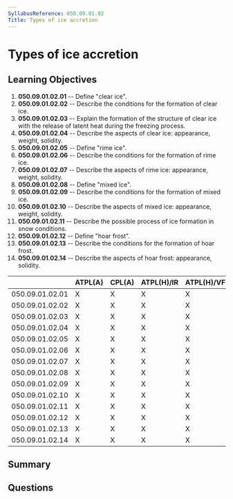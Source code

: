 ```yaml
---
SyllabusReference: 050.09.01.02
Title: Types of ice accretion
---
```


# Types of ice accretion

## Learning Objectives

1. **050.09.01.02.01** -- Define "clear ice".
2. **050.09.01.02.02** -- Describe the conditions for the formation of clear ice.
3. **050.09.01.02.03** -- Explain the formation of the structure of clear ice with
   the release of latent heat during the freezing process.
4. **050.09.01.02.04** -- Describe the aspects of clear ice: appearance, weight,
   solidity.
5. **050.09.01.02.05** -- Define "rime ice".
6. **050.09.01.02.06** -- Describe the conditions for the formation of rime ice.
7. **050.09.01.02.07** -- Describe the aspects of rime ice: appearance, weight,
   solidity.
8. **050.09.01.02.08** -- Define "mixed ice".
9. **050.09.01.02.09** -- Describe the conditions for the formation of mixed ice.
10. **050.09.01.02.10** -- Describe the aspects of mixed ice: appearance, weight,
    solidity.
11. **050.09.01.02.11** -- Describe the possible process of ice formation in snow
    conditions.
12. **050.09.01.02.12** -- Define "hoar frost".
13. **050.09.01.02.13** -- Describe the conditions for the formation of hoar
    frost.
14. **050.09.01.02.14** -- Describe the aspects of hoar frost: appearance,
    solidity.

|                 | ATPL(A) | CPL(A) | ATPL(H)/IR | ATPL(H)/VFR | CPL(H) | IR  | CBIR(A) |
| --------------- | ------- | ------ | ---------- | ----------- | ------ | --- | ------- |
| 050.09.01.02.01 | X       | X      | X          | X           | X      | X   | X       |
| 050.09.01.02.02 | X       | X      | X          | X           | X      | X   | X       |
| 050.09.01.02.03 | X       | X      | X          | X           | X      | X   | X       |
| 050.09.01.02.04 | X       | X      | X          | X           | X      | X   | X       |
| 050.09.01.02.05 | X       | X      | X          | X           | X      | X   | X       |
| 050.09.01.02.06 | X       | X      | X          | X           | X      | X   | X       |
| 050.09.01.02.07 | X       | X      | X          | X           | X      | X   | X       |
| 050.09.01.02.08 | X       | X      | X          | X           | X      | X   | X       |
| 050.09.01.02.09 | X       | X      | X          | X           | X      | X   | X       |
| 050.09.01.02.10 | X       | X      | X          | X           | X      | X   | X       |
| 050.09.01.02.11 | X       | X      | X          | X           | X      | X   | X       |
| 050.09.01.02.12 | X       | X      | X          | X           | X      | X   | X       |
| 050.09.01.02.13 | X       | X      | X          | X           | X      | X   | X       |
| 050.09.01.02.14 | X       | X      | X          | X           | X      | X   | X       |

## Summary

## Questions
